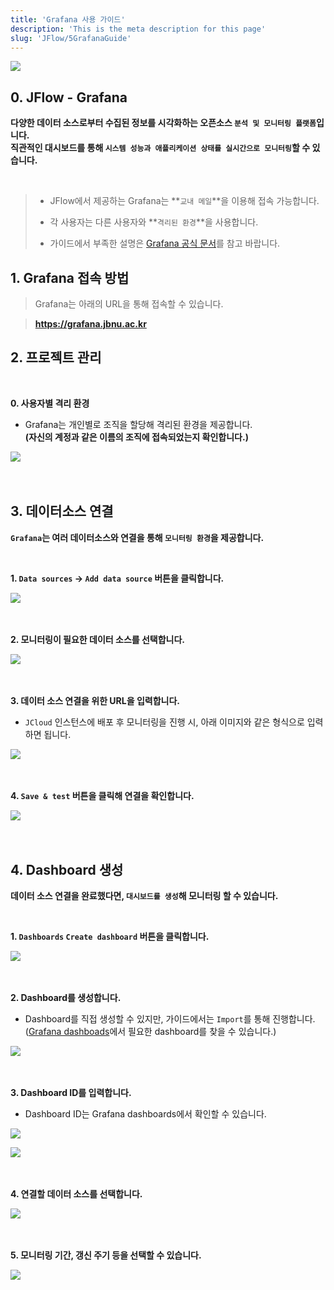 ```yaml
---
title: 'Grafana 사용 가이드'
description: 'This is the meta description for this page'
slug: 'JFlow/5GrafanaGuide'
---
```


[<img src="./images/grafana/grafana-logo-small.png" width="auto" height="auto"/>](https://grafana.jbnu.ac.kr)

## 0. JFlow - Grafana

**다양한 데이터 소스로부터 수집된 정보를 시각화하는 오픈소스 `분석 및 모니터링 플랫폼`입니다.** <br/>
**직관적인 대시보드를 통해 `시스템 성능과 애플리케이션 상태를 실시간으로 모니터링`할 수 있습니다.**

<br/>

> - JFlow에서 제공하는 Grafana는 **`교내 메일`**을 이용해 접속 가능합니다.
>
> - 각 사용자는 다른 사용자와 **`격리된 환경`**을 사용합니다.
>
> - 가이드에서 부족한 설명은 [Grafana 공식 문서](https://grafana.com/docs/)를 참고 바랍니다.

## 1. Grafana 접속 방법

> Grafana는 아래의 URL을 통해 접속할 수 있습니다.

> **https://grafana.jbnu.ac.kr**


## 2. 프로젝트 관리

<br/>

**0. 사용자별 격리 환경**

- Grafana는 개인별로 조직을 할당해 격리된 환경을 제공합니다. <br/>
**(자신의 계정과 같은 이름의 조직에 접속되었는지 확인합니다.)**

<img src="./images/grafana/1.png" width="auto" height="auto"/> <br/><br/><br/>

## 3. 데이터소스 연결

**`Grafana`는 여러 데이터소스와 연결을 통해 `모니터링 환경`을 제공합니다.** 

<br/>

**1. `Data sources` → `Add data source` 버튼을 클릭합니다.**

<img src="./images/grafana/2.png" width="auto" height="auto"/> <br/><br/><br/>

**2. 모니터링이 필요한 데이터 소스를 선택합니다.**

<img src="./images/grafana/3.png" width="auto" height="auto"/> <br/><br/><br/>

**3. 데이터 소스 연결을 위한 URL을 입력합니다.**

- `JCloud` 인스턴스에 배포 후 모니터링을 진행 시, 아래 이미지와 같은 형식으로 입력하면 됩니다.

<img src="./images/grafana/4.png" width="auto" height="auto"/> <br/><br/><br/>

**4. `Save & test` 버튼을 클릭해 연결을 확인합니다.**

<img src="./images/grafana/5.png" width="auto" height="auto"/> <br/><br/><br/>

## 4. Dashboard 생성

**데이터 소스 연결을 완료했다면, `대시보드를 생성`해 모니터링 할 수 있습니다.**

<br/>

**1. `Dashboards` `Create dashboard` 버튼을 클릭합니다.**

<img src="./images/grafana/6.png" width="auto" height="auto"/> <br/><br/><br/>

**2. Dashboard를 생성합니다.**

- Dashboard를 직접 생성할 수 있지만, 가이드에서는 `Import`를 통해 진행합니다. <br/>
    ([Grafana dashboads](https://grafana.com/grafana/dashboards/)에서 필요한 dashboard를 찾을 수 있습니다.)

<img src="./images/grafana/7.png" width="auto" height="auto"/> <br/><br/><br/>

**3. Dashboard ID를 입력합니다.**

-  Dashboard ID는 Grafana dashboards에서 확인할 수 있습니다.

<img src="./images/grafana/8.png" width="auto" height="auto"/> <br/>

<img src="./images/grafana/9.png" width="auto" height="auto"/> <br/><br/><br/>


**4. 연결할 데이터 소스를 선택합니다.**

<img src="./images/grafana/10.png" width="auto" height="auto"/> <br/><br/><br/>

**5. 모니터링 기간, 갱신 주기 등을 선택할 수 있습니다.**

<img src="./images/grafana/11.png" width="auto" height="auto"/> <br/><br/><br/>
